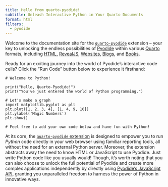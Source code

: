```yaml
---
title: Hello from quarto-pyodide!
subtitle: Unleash Interactive Python in Your Quarto Documents
format: html
filters:
  - pyodide
---
```


Welcome to the documentation site for the [`quarto-pyodide`](https://github.com/coatless-quarto/pyodide) extension – your key to unlocking the endless possibilities of [Pyodide](https://pyodide.org/en/stable/) within various [Quarto](https://quarto.org/) formats, including [HTML](https://quarto.org/docs/output-formats/html-basics.html), [RevealJS](https://quarto.org/docs/presentations/revealjs/), [Websites](https://quarto.org/docs/websites/), [Blogs](https://quarto.org/docs/websites/website-blog.html), and [Books](https://quarto.org/docs/books). 

Ready for an exciting journey into the world of Pyodide's interactive code cells? Click the "Run Code" button below to experience it firsthand:

```pyodide-python
# Welcome to Python!

print("Hello, Quarto-Pyodide!")
print("You've just entered the world of Python programming.")

# Let's make a graph
import matplotlib.pyplot as plt
plt.plot([1, 2, 3, 4], [1, 4, 9, 16])
plt.ylabel('Magic Numbers')
plt.show()

# Feel free to add your own code below and have fun with Python!
```

At its core, the [`quarto-pyodide` extension](https://github.com/coatless-quarto/pyodide) is designed to empower you to run _Python_ code directly in your web browser using familiar reporting tools, all without the need for an external Python server.  Moreover, the extension abstracts away the need to know HTML or JavaScript to use Pyodide. Just write Python code like you usually would! Though, it's worth noting that you can also choose to unlock the full potential of Pyodide and create more complex applications independently by directly using [Pyodide's JavaScript API](https://pyodide.org/en/stable/), granting you unparalleled freedom to harness the power of Python in innovative ways.
